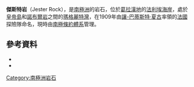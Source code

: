 {{coord|67|52|S|68|42|W|source:GNIS|display=title}}

'''傑斯特岩'''（Jester Rock），是[[南極洲|南極洲]]的岩石，位於[[葛拉漢地|葛拉漢地]]的[[法利埃海岸|法利埃海岸]]，處於[[皇帝島|皇帝島]]和[[諾布爾岩|諾布爾岩]]之間的[[瑪格麗特灣|瑪格麗特灣]]，在1909年由[[讓-巴蒂斯特·夏古|讓-巴蒂斯特·夏古]]率領的[[法國|法國]]探險隊命名，現時由[[南極條約體系|南極條約體系]]管理。

==參考資料==
*{{cite gnis | type = antarid | id = 7544| name = Jester Rock | accessdate = 2012-07-24}}
*{{usgs-gazetteer|id=7544}}

{{DEFAULTSORT:Jester Rock}}
[[Category:南極洲岩石|Category:南極洲岩石]]


{{FallièresCoast-geo-stub}}